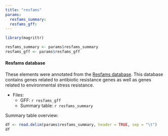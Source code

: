 ```yaml
---
title: "resfams"
params:
  resfams_summary:
  resfams_gff:
---
```

```r
library(magrittr)

resfams_summary <- params$resfams_summary
resfams_gff <- params$resfams_gff
```

#### Resfams database

These elements were annotated from the [Resfams database](http://www.dantaslab.org/resfams/). This database contains genes related to antibiotic resistance genes as well as genes related to environmental stress resistance.

* Files:
    * GFF: ``r resfams_gff``
    * Summary table: ``r resfams_summary``

Summary table overview:

```r
df <- read.delim(params$resfams_summary, header = TRUE, sep = "\t")
df
```
